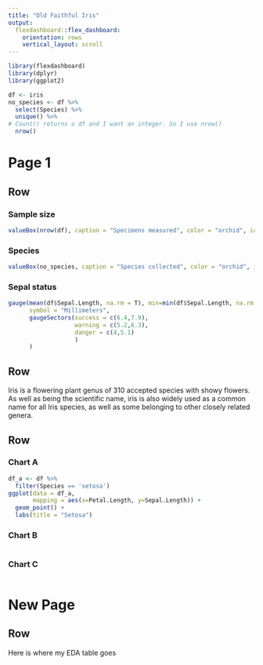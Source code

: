 ```yaml
---
title: "Old Faithful Iris"
output: 
  flexdashboard::flex_dashboard:
    orientation: rows
    vertical_layout: scroll
---
```


```r
library(flexdashboard)
library(dplyr)
library(ggplot2)
```

```r
df <- iris
no_species <- df %>%
  select(Species) %>%
  unique() %>%
# Count() returns a df and I want an integer. So I use nrow()
  nrow()
```

Page 1
====================================

Row {data-height=70}
-----------------------------------------------------------------------
### Sample size

```r
valueBox(nrow(df), caption = "Specimens measured", color = "orchid", icon = "ion-ios-flower")
```

### Species

```r
valueBox(no_species, caption = "Species collected", color = "orchid", icon = "fa-solid fa-heart")
```

### Sepal status

``` r
gauge(mean(df$Sepal.Length, na.rm = T), min=min(df$Sepal.Length, na.rm = T), max=max(df$Sepal.Length, na.rm = T), 
      symbol = "Millimeters", 
      gaugeSectors(success = c(6.4,7.9),
                   warning = c(5.2,6.3), 
                   danger = c(4,5.1)
                   )
      )
```

Row {data-height=100}
-----------------------------------------------------------------------
Iris is a flowering plant genus of 310 accepted species with showy flowers. As well as being the scientific name, iris is also widely used as a common name for all Iris species, as well as some belonging to other closely related genera.


Row {data-height=350, .tabset}
-----------------------------------------------------------------------

### Chart A

```r
df_a <- df %>%
  filter(Species == 'setosa')
ggplot(data = df_a,
       mapping = aes(x=Petal.Length, y=Sepal.Length)) +
  geom_point() +
  labs(title = "Setosa")
```

### Chart B

```r

```

### Chart C

```r

```

New Page
=====================================

Row {data-height=350}
-------------------------------------

Here is where my EDA table goes